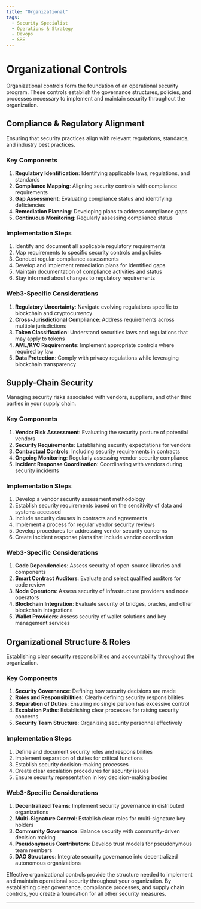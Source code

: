 ```yaml
---
title: "Organizational"
tags:
  - Security Specialist
  - Operations & Strategy
  - Devops
  - SRE
---
```



<TagProvider>
<TagFilter />

# Organizational Controls

<TagList tags={frontmatter.tags} />
<AttributionList contributors={frontmatter.contributors} />

Organizational controls form the foundation of an operational security program. These controls establish the governance
structures, policies, and processes necessary to implement and maintain security throughout the organization.

## Compliance & Regulatory Alignment

Ensuring that security practices align with relevant regulations, standards, and industry best practices.

### Key Components

1. **Regulatory Identification**: Identifying applicable laws, regulations, and standards
2. **Compliance Mapping**: Aligning security controls with compliance requirements
3. **Gap Assessment**: Evaluating compliance status and identifying deficiencies
4. **Remediation Planning**: Developing plans to address compliance gaps
5. **Continuous Monitoring**: Regularly assessing compliance status

### Implementation Steps

1. Identify and document all applicable regulatory requirements
2. Map requirements to specific security controls and policies
3. Conduct regular compliance assessments
4. Develop and implement remediation plans for identified gaps
5. Maintain documentation of compliance activities and status
6. Stay informed about changes to regulatory requirements

### Web3-Specific Considerations

1. **Regulatory Uncertainty**: Navigate evolving regulations specific to blockchain and cryptocurrency
2. **Cross-Jurisdictional Compliance**: Address requirements across multiple jurisdictions
3. **Token Classification**: Understand securities laws and regulations that may apply to tokens
4. **AML/KYC Requirements**: Implement appropriate controls where required by law
5. **Data Protection**: Comply with privacy regulations while leveraging blockchain transparency

## Supply-Chain Security

Managing security risks associated with vendors, suppliers, and other third parties in your supply chain.

### Key Components

1. **Vendor Risk Assessment**: Evaluating the security posture of potential vendors
2. **Security Requirements**: Establishing security expectations for vendors
3. **Contractual Controls**: Including security requirements in contracts
4. **Ongoing Monitoring**: Regularly assessing vendor security compliance
5. **Incident Response Coordination**: Coordinating with vendors during security incidents

### Implementation Steps

1. Develop a vendor security assessment methodology
2. Establish security requirements based on the sensitivity of data and systems accessed
3. Include security clauses in contracts and agreements
4. Implement a process for regular vendor security reviews
5. Develop procedures for addressing vendor security concerns
6. Create incident response plans that include vendor coordination

### Web3-Specific Considerations

1. **Code Dependencies**: Assess security of open-source libraries and components
2. **Smart Contract Auditors**: Evaluate and select qualified auditors for code review
3. **Node Operators**: Assess security of infrastructure providers and node operators
4. **Blockchain Integration**: Evaluate security of bridges, oracles, and other blockchain integrations
5. **Wallet Providers**: Assess security of wallet solutions and key management services

## Organizational Structure & Roles

Establishing clear security responsibilities and accountability throughout the organization.

### Key Components

1. **Security Governance**: Defining how security decisions are made
2. **Roles and Responsibilities**: Clearly defining security responsibilities
3. **Separation of Duties**: Ensuring no single person has excessive control
4. **Escalation Paths**: Establishing clear processes for raising security concerns
5. **Security Team Structure**: Organizing security personnel effectively

### Implementation Steps

1. Define and document security roles and responsibilities
2. Implement separation of duties for critical functions
3. Establish security decision-making processes
4. Create clear escalation procedures for security issues
5. Ensure security representation in key decision-making bodies

### Web3-Specific Considerations

1. **Decentralized Teams**: Implement security governance in distributed organizations
2. **Multi-Signature Control**: Establish clear roles for multi-signature key holders
3. **Community Governance**: Balance security with community-driven decision making
4. **Pseudonymous Contributors**: Develop trust models for pseudonymous team members
5. **DAO Structures**: Integrate security governance into decentralized autonomous organizations

Effective organizational controls provide the structure needed to implement and maintain operational security throughout
your organization. By establishing clear governance, compliance processes, and supply chain controls, you create a
foundation for all other security measures.

---

</TagProvider>
<ContributeFooter />
